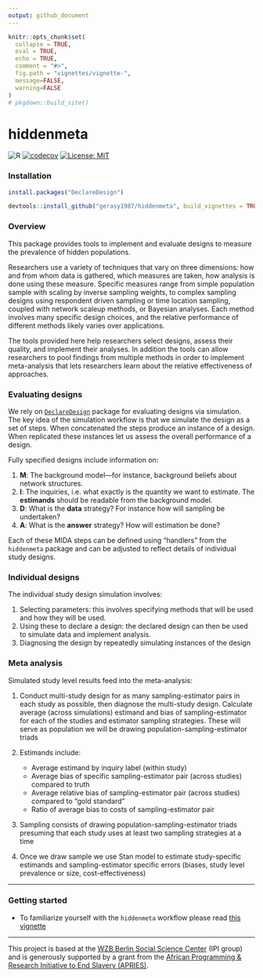 ```yaml
---
output: github_document
---
```


```r
knitr::opts_chunk$set(
  collapse = TRUE,
  eval = TRUE,
  echo = TRUE,
  comment = "#>",
  fig.path = "vignettes/vignette-",
  message=FALSE,
  warning=FALSE
)
# pkgdown::build_site()
```

# hiddenmeta 

![R](https://github.com/gerasy1987/hiddenmeta/workflows/R/badge.svg)  [![codecov](https://codecov.io/gh/gerasy1987/hiddenmeta/branch/main/graph/badge.svg?token=ZG9A64Q0A1)](https://codecov.io/gh/gerasy1987/hiddenmeta)  [![License: MIT](https://img.shields.io/badge/License-MIT-yellow.svg)](https://github.com/gerasy1987/hiddenmeta/blob/main/LICENSE)

### Installation

```r
install.packages("DeclareDesign")

devtools::install_github("gerasy1987/hiddenmeta", build_vignettes = TRUE)
```

### Overview

This package provides tools to implement and evaluate designs to measure the prevalence of hidden populations. 

Researchers use a variety of techniques that vary on three dimensions: how and from whom data is gathered, which measures are taken, how analysis is done using these measure. Specific measures range from simple population sample with scaling by inverse sampling weights, to complex sampling designs using respondent driven sampling or time location sampling, coupled with network scaleup methods, or Bayesian analyses. Each method involves many specific design choices, and the relative performance of different methods likely varies over applications.

The tools provided here help researchers select designs, assess their quality, and implement their analyses. In addition the tools can allow researchers to pool findings from multiple methods in order to implement meta-analysis that lets researchers learn about the relative effectiveness of approaches.  


### Evaluating designs

We rely on [`DeclareDesign`](https://declaredesign.org/) package for evaluating designs via simulation. The key idea of the simulation workflow is that we simulate the design as a set of steps. When concatenated the steps produce an instance of a design. When replicated these instances let us assess the overall performance of a design.

Fully specified designs include information on:

1. **M**: The background model---for instance, background beliefs about network structures.
2. **I**: The inquiries, i.e. what exactly is the quantity we want to estimate. The **estimands** should be readable from the background model.
3. **D**: What is the **data** strategy? For instance how will sampling be undertaken?
4. **A**: What is the **answer** strategy? How will estimation be done?

Each of these MIDA steps can be defined using "handlers" from the `hiddenmeta` package and can be adjusted to reflect details of individual study designs. 

### Individual designs

The individual study design simulation involves:

1. Selecting parameters: this involves specifying methods that will be used and how they will be used.
2. Using these to declare a design: the declared design can then be used to simulate data and implement analysis.
3. Diagnosing the design by repeatedly simulating instances of the design

### Meta analysis

Simulated study level results feed into the meta-analysis:

1. Conduct multi-study design for as many sampling-estimator pairs in each study as possible, then diagnose the multi-study design. Calculate average (across simulations) estimand and bias of sampling-estimator for each of the studies and estimator sampling strategies. These will serve as population we will be drawing population-sampling-estimator triads

2. Estimands include:
    - Average estimand by inquiry label (within study)
    - Average bias of specific sampling-estimator pair (across studies) compared to truth
    - Average relative bias of sampling-estimator pair (across studies) compared to "gold standard"
    - Ratio of average bias to costs of sampling-estimator pair 

3. Sampling consists of drawing population-sampling-estimator triads presuming that each study uses at least two sampling strategies at a time

4. Once we draw sample we use Stan model to estimate study-specific estimands and sampling-estimator specific errors (biases, study level prevalence or size, cost-effectiveness)

---

### Getting started

- To familiarize yourself with the `hiddenmeta` workflow please read [this vignette](https://gsyunyaev.com/hiddenmeta/articles/hiddenmeta-base.html)

---

This project is based at the [WZB Berlin Social Science Center](https://www.wzb.eu/en/research/political-economy-of-development/institutions-and-political-inequality) (IPI group) and is generously supported by a grant from the [African Programming \& Research Initiative to End Slavery (APRIES)](https://apries.uga.edu/prevalenceforum/).
